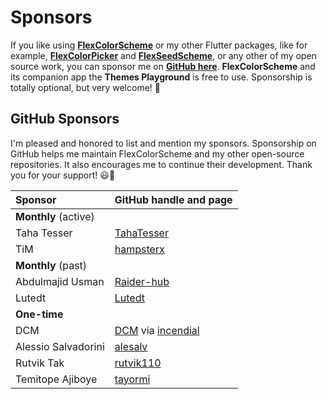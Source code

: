 # Sponsors

If you like using [**FlexColorScheme**](https://pub.dev/packages/flex_color_scheme) or my other Flutter packages, like for example, [**FlexColorPicker**](https://pub.dev/packages/flex_color_picker) and [**FlexSeedScheme**](https://pub.dev/packages/flex_seed_scheme), or any other of my open source work, you can sponsor me on [**GitHub here**](https://github.com/sponsors/rydmike). **FlexColorScheme** and its companion app the **Themes Playground** is free to use. Sponsorship is totally optional, but very welcome! 💙

## GitHub Sponsors

I'm pleased and honored to list and mention my sponsors. Sponsorship on GitHub helps me maintain FlexColorScheme and my other open-source repositories. It also encourages me to continue their development. Thank you for your support! 😃🙏


| **Sponsor**          | **GitHub handle and page**                                            |
|:---------------------|:----------------------------------------------------------------------|
| **Monthly** (active) |                                                                       |
| Taha Tesser          | [TahaTesser](https://github.com/TahaTesser)                           |
| TiM                  | [hampsterx](https://github.com/hampsterx)                             |
| **Monthly** (past)   |                                                                       |
| Abdulmajid Usman     | [Raider-hub](https://github.com/Raider-hub)                           |
| Lutedt               | [Lutedt](https://github.com/Lutedt)                                   |
| **One-time**         |                                                                       |
| DCM                  | [DCM](https://dcm.dev/) via [incendial](https://github.com/incendial) |
| Alessio Salvadorini  | [alesalv](https://github.com/alesalv)                                 |
| Rutvik Tak           | [rutvik110](https://github.com/rutvik110)                             |
| Temitope Ajiboye     | [tayormi](https://github.com/tayormi)                                 |


